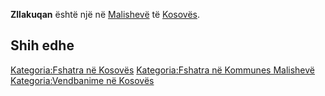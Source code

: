 {{Fshat në 
 | Emri                = Zllakuqan
 | EmriAlt                = 
 | NAME_SHORT_FORM=      
 | NAME_GENERIC=      
 | NAME_SORT_NAME_RO=      ZLLAKUQAN
 | FULL_NAME_RO = Zllakuqan
 | FULL_NAME_ND_RO=Zllakuqan
 | SORT_NAME_RG=ZLLAKUQAN
 | FULL_NAME_RG=Zllakuqan
 | FULL_NAME_ND_RG=Zllakuqan
 | SRP_NAME_SHORT_FORM=      
 | SRP_NAME_GENERIC=      
 | SRP_NAME_SORT_NAME_RO=      
 | SRP_FULL_NAME_RO = 
 | SRP_FULL_NAME_ND_RO=
 | SRP_SORT_NAME_RG=
 | SRP_FULL_NAME_RG=
 | SRP_FULL_NAME_ND_RG=
 | Emri (Rasa dhanore) = 
 | Figura              = 
 | Shteti              = Kosovo
 | Komuna              = Malishevë
 | Kodi postar         = 
 | Sipërfaqja          = 

 | Popullsia           = 

 | Regj. i popullsisë  = 
 | Dend. e popullsisë  = 
 | Faqja zyrtare       = 
 <!--- Koordinatat ----> 
 | Gjerësia            = 42.503821
 | Gjatësia            = 21.021847
 | Lartësia            = 
}}
'''Zllakuqan''' është një [[]] në [[Malishevë]] të [[Kosovës]].

<!-- == Gjeografia == -->
<!-- == Historia == -->
<!-- == Demografia == -->
== Shih edhe ==
{{Komuna Malishevë}}
{{Kosovo-Administrata-Cung}}

[[Kategoria:Fshatra në Kosovës]]
[[Kategoria:Fshatra në Kommunes Malishevë]]
[[Kategoria:Vendbanime në Kosovës]]